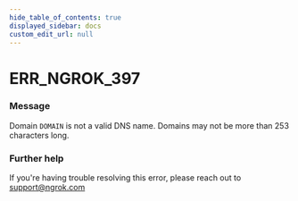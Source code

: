 ```yaml
---
hide_table_of_contents: true
displayed_sidebar: docs
custom_edit_url: null
---
```



# ERR_NGROK_397

### Message
Domain `DOMAIN` is not a valid DNS name. Domains may not be more than 253 characters long.

### Further help
If you're having trouble resolving this error, please reach out to [support@ngrok.com](mailto:support@ngrok.com?subject=Help%20with%20ERR_NGROK_397)


<ErrorDetails error='err_ngrok_397' />
